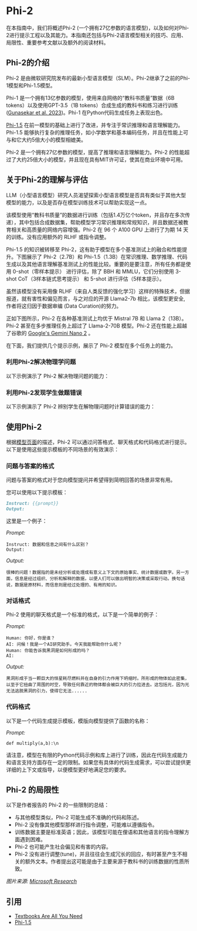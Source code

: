 # Phi-2


在本指南中，我们将概述Phi-2 (一个拥有27亿参数的语言模型)，以及如何对Phi-2进行提示工程以及其能力。本指南还包括与Phi-2语言模型相关的技巧、应用、局限性、重要参考文献以及额外的阅读材料。

## Phi-2的介绍


Phi-2 是由微软研究院发布的最新小型语言模型（SLM）。Phi-2继承了之前的Phi-1模型和Phi-1.5模型。

Phi-1 是一个拥有13亿参数的模型，使用来自网络的“教科书质量”数据（6B tokens）以及使用GPT-3.5（1B tokens）合成生成的教科书和练习进行训练([Gunasekar et al. 2023](https://arxiv.org/abs/2306.11644))。Phi-1 在Python代码生成任务上表现出色。

[Phi-1.5](https://arxiv.org/abs/2309.05463) 在前一模型的基础上进行了改进，并专注于常识推理和语言理解能力。Phi-1.5 能够执行复杂的推理任务，如小学数学和基本编码任务，并且在性能上可与和它大约5倍大小的模型相媲美。

Phi-2 是一个拥有27亿参数的模型，提高了推理和语言理解能力。Phi-2 的性能超过了大约25倍大小的模型，并且现在具有MIT许可证，使其在商业环境中可用。

## 关于Phi-2的理解与评估

LLM（小型语言模型）研究人员渴望探索小型语言模型是否具有类似于其他大型模型的能力，以及是否存在模型训练技术可以帮助实现这一点。

该模型使用“教科书质量”的数据进行训练（包括1.4万亿个token，并且存在多次传递），其中包括合成数据集，帮助模型学习常识推理和常规知识，并且数据还被教育相关和高质量的网络内容增强。Phi-2 在 96 个 A100 GPU 上进行了为期 14 天的训练。没有应用额外的 RLHF 或指令调整。

Phi-1.5 的知识被转移至 Phi-2，这有助于模型在多个基准测试上的融合和性能提升。下图展示了 Phi-2（2.7B）和 Phi-1.5（1.3B）在常识推理、数学推理、代码生成以及其他语言理解基准测试上的性能比较。重要的是要注意，所有任务都是使用 0-shot（零样本提示） 进行评估，除了 BBH 和 MMLU，它们分别使用 3-shot CoT（3样本链式思考提示） 和 5-shot 进行评估（5样本提示）。

<Screenshot src={PHI2} alt="Phi-2 LLM Performance & Benchmarks" />

虽然该模型没有采用像 RLHF（来自人类反馈的强化学习）这样的特殊技术，但据报道，就有害性和偏见而言，与之对应的开源 Llama2-7b 相比，该模型更安全, 作者将这归因于数据审编 (Data Curation)的努力。

<Screenshot src={PHI2SAFETY} alt="Phi-2 Safety Performance" />

正如下图所示，Phi-2 在各种基准测试上均优于 Mistral 7B 和 Llama 2（13B）。Phi-2 甚至在多步推理任务上超过了 Llama-2-70B 模型。Phi-2 还在性能上超越了谷歌的 [Google's Gemini Nano 2](https://www.promptingguide.ai/models/gemini) 。

<Screenshot src={PHI2PERFORMANCE} alt="Phi-2 Performance Comparison" />

在下面，我们提供几个提示示例，展示了 Phi-2 模型在多个任务上的能力。

### 利用Phi-2解决物理学问题

以下示例演示了 Phi-2 解决物理问题的能力：

<Screenshot src={PHI2PHYSICS} alt="Phi-2 Physics Problem Solving" />

### 利用Phi-2发现学生做题错误

以下示例演示了 Phi-2 辨别学生在解物理问题时计算错误的能力：

<Screenshot src={PHI2CORRECTING} alt="Phi-2 Verifying and Correcting" />

## 使用Phi-2

根据[模型页面](https://huggingface.co/microsoft/phi-2)的描述，Phi-2 可以通过问答格式、聊天格式和代码格式进行提示。以下是使用这些提示模板的不同场景的有效演示：

### 问题与答案的格式

问题与答案的格式对于您向模型提问并希望得到简明回答的场景非常有用。

您可以使用以下提示模板：

```markdown
Instruct: {{prompt}}
Output:
```

这里是一个例子：

*Prompt:*
```
Instruct: 数据和信息之间有什么区别？
Output:
```

*Output:*
```
很棒的问题！数据指的是未经分析或处理成有意义上下文的原始事实、统计数据或数字。另一方面，信息是经过组织、分析和解释的数据，以便人们可以做出明智的决策或采取行动。换句话说，数据是原材料，而信息则是经过处理的、有用的知识。
```

### 对话格式
Phi-2 使用的聊天格式是一个标准的格式，以下是一个简单的例子：

*Prompt:*
```
Human: 你好，你是谁？
AI: 问候！我是一个AI研究助手。今天我能帮助你什么呢？
Human: 你能告诉我黑洞是如何形成的吗？
AI:
```

*Output:*
```
黑洞形成于当一颗巨大的恒星耗尽燃料并在自身的引力作用下坍缩时。所形成的物体如此密集，以至于它扭曲了周围的时空，导致任何靠近的物体都会被巨大的引力拉进去。这包括光，因为光无法逃脱黑洞的引力，使得它无法......
```

### 代码格式
以下是一个代码生成提示模板，模版向模型提供了函数的名称：

*Prompt:*
```
def multiply(a,b):\n
```

请注意，模型在有限的Python代码示例和库上进行了训练，因此在代码生成能力和语言支持方面存在一定的限制。如果您有具体的代码生成需求，可以尝试提供更详细的上下文或指导，以便模型更好地满足您的要求。

## Phi-2 的局限性
以下是作者报告的 Phi-2 的一些限制的总结：

- 与其他模型类似，Phi-2 可能生成不准确的代码和陈述。
- Phi-2 没有像其他模型那样进行指令调整，可能难以遵循指令。
- 训练数据主要是标准英语；因此，该模型可能在俚语和其他语言的指令理解方面遇到困难。
- Phi-2 也可能产生社会偏见和有害的内容。
- Phi-2 没有进行调整(tune)，并且往往会生成冗长的回应，有时甚至产生不相关的额外文本。作者提出这可能是由于主要来源于教科书的训练数据的性质所致。


*图片来源: [Microsoft Research](https://www.microsoft.com/en-us/research/blog/phi-2-the-surprising-power-of-small-language-models/)*

## 引用
- [Textbooks Are All You Need](https://arxiv.org/abs/2306.11644)
- [Phi-1.5](https://arxiv.org/abs/2309.05463)
